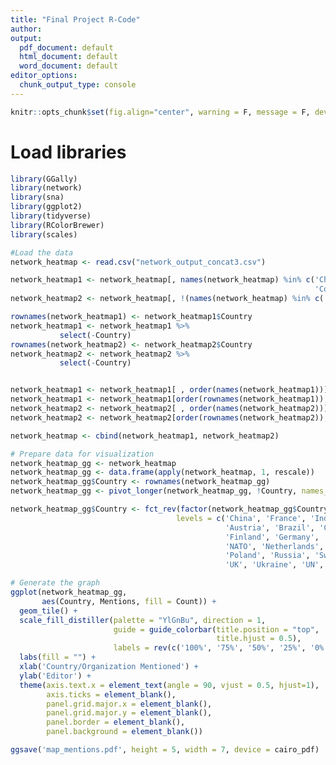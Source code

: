 ```yaml
---
title: "Final Project R-Code"
author: 
output:
  pdf_document: default
  html_document: default
  word_document: default
editor_options: 
  chunk_output_type: console
---
```


```r
knitr::opts_chunk$set(fig.align="center", warning = F, message = F, dev = "cairo_pdf") 
```

# Load libraries
```r
library(GGally)
library(network)
library(sna)
library(ggplot2)
library(tidyverse)
library(RColorBrewer)
library(scales)
```

```r
#Load the data
network_heatmap <- read.csv("network_output_concat3.csv")

network_heatmap1 <- network_heatmap[, names(network_heatmap) %in% c('China', 'India', 'Japan', 'France', 
                                                                    'Country')]
network_heatmap2 <- network_heatmap[, !(names(network_heatmap) %in% c('China', 'India', 'Japan', 'France'))]

rownames(network_heatmap1) <- network_heatmap1$Country
network_heatmap1 <- network_heatmap1 %>%
           select(-Country)
rownames(network_heatmap2) <- network_heatmap2$Country
network_heatmap2 <- network_heatmap2 %>%
           select(-Country)


network_heatmap1 <- network_heatmap1[ , order(names(network_heatmap1))]
network_heatmap1 <- network_heatmap1[order(rownames(network_heatmap1)),]  
network_heatmap2 <- network_heatmap2[ , order(names(network_heatmap2))]
network_heatmap2 <- network_heatmap2[order(rownames(network_heatmap2)),]  

network_heatmap <- cbind(network_heatmap1, network_heatmap2)
```

```r
# Prepare data for visualization
network_heatmap_gg <- network_heatmap
network_heatmap_gg <- data.frame(apply(network_heatmap, 1, rescale))
network_heatmap_gg$Country <- rownames(network_heatmap_gg)
network_heatmap_gg <- pivot_longer(network_heatmap_gg, !Country, names_to='Mentions', values_to='Count')

network_heatmap_gg$Country <- fct_rev(factor(network_heatmap_gg$Country,
                                     levels = c('China', 'France', 'India', 'Japan', 'Australia', 
                                                'Austria', 'Brazil', 'Canada', 'Chile', 'EU',
                                                'Finland', 'Germany', 'Ireland', 'Israel', 'Italy',
                                                'NATO', 'Netherlands', 'New.Zealand', 'Norway',
                                                'Poland', 'Russia', 'Sweden', 'Switzerland', 'Turkey',
                                                'UK', 'Ukraine', 'UN', 'USA')))
```

```r
# Generate the graph
ggplot(network_heatmap_gg, 
       aes(Country, Mentions, fill = Count)) + 
  geom_tile() +
  scale_fill_distiller(palette = "YlGnBu", direction = 1,
                       guide = guide_colorbar(title.position = "top",
                                              title.hjust = 0.5),
                       labels = rev(c('100%', '75%', '50%', '25%', '0%'))) +
  labs(fill = "") +
  xlab('Country/Organization Mentioned') +
  ylab('Editor') +
  theme(axis.text.x = element_text(angle = 90, vjust = 0.5, hjust=1),
        axis.ticks = element_blank(),
        panel.grid.major.x = element_blank(),
        panel.grid.major.y = element_blank(),
        panel.border = element_blank(),
        panel.background = element_blank())

ggsave('map_mentions.pdf', height = 5, width = 7, device = cairo_pdf)
```
